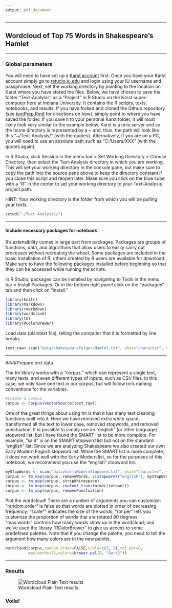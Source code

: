 ```yaml
---
output: pdf_document
---
```

***
## Wordcloud of Top 75 Words in Shakespeare's Hamlet

***
### Global parameters 

You will need to have set up a [Karst account](https://kb.iu.edu/d/bezu#account) first. Once you have your Karst account simply go to [rstudio.iu.edu](https://rstudio.iu.edu/auth-sign-in) and login using your IU username and passphrase.  Next, set the working directory by pointing to the location on Karst where you have stored the files. Below, we have chosen to save the folder "Text-Analysis" as a "Project" in R Studio on the Karst super-computer here at Indiana University. It contains the R scripts, texts, notebooks, and results. If you have forked and cloned the Github repository (see [textPrep.Rmd](textPrep.Rmd) for directions on how), simply point to where you have saved the folder. If you save it to your personal Karst folder, it will most likely look very similar to the example below. Karst is a unix server and so the home directory is represented by a ~ and, thus, the path will look like this "~/Text-Analysis/" (with the quotes). Alternatively, if you are on a PC, you will need to use an absolute path such as "C:/Users/XXX" (with the quotes again).

In R Studio, click Session in the menu bar > Set Working Directory > Choose Directory, then select the Text-Analysis directory in which you are working. This will set your working directory in the console pane, but make sure to copy the path into the source pane above to keep the directory constant if you close this script and reopen later. Make sure you click on the blue cube with a "R" in the center to set your working directory to your Text-Analysis project path.

HINT: Your working directory is the folder from which you will be pulling your texts.

```r
setwd("~/Text-Analysis/")
```

***
#### Include necessary packages for notebook 

R's extensibility comes in large part from packages. Packages are groups of functions, data, and algorithms that allow users to easily carry out processes without recreating the wheel. Some packages are included in the basic installation of R, others created by R users are available for download. Make sure to have the following packages installed before beginning so that they can be accessed while running the scripts.

In R Studio, packages can be installed by navigating to Tools in the menu bar > Install Packages. Or in the bottom right panel click on the "packages" tab and then click on "install."


```r
library(knitr)
library(markdown)
library(rmarkdown)
library(wordcloud)
library(tm)
library(RColorBrewer)
```

Load data (plaintext file), telling the computer that it is formatted by line breaks  

```r
text_raw<-scan("data/shakespeareFolger/Hamlet.txt", what="character", sep="\n")
```

***
####Prepare text data

The tm library works with a "corpus," which can represent a single text, many texts, and even different types of inputs, such as CSV files. In this case, we only have one text in our corpus, but will follow tm's naming conventions for the variables.

```r
#Create a corpus 
corpus <- Corpus(VectorSource(text_raw))
```

One of the great things about using tm is that it has many text cleaning functions built into it. Here we have removed extra white space, transformed all the text to lower case, removed stopwords, and removed punctuation. It is possible to simply use an "english" (or other language) stopword list, but I have found the SMART list to be more complete. For example, "said" is on the SMART stopword list but not on the standard "english" list. Since we are analyzing Shakespeare we also created our own Early Modern English stopword list. While the SMART list is more complete, it does not work well with the Early Modern list, so for the purposes of this notebook, we recommend you use the "english" stopword list. 

```r
myStopWords <- scan("data/earlyModernStopword.txt", what="character", sep="\n")
corpus <- tm_map(corpus, removeWords, c(stopwords("english"), myStopWords))
corpus <- tm_map(corpus, stripWhitespace)
corpus <- tm_map(corpus, content_transformer(tolower))
corpus <- tm_map(corpus, removePunctuation)
```

Plot the wordcloud! There are a number of arguments you can customize: "random.order" is false so that words are plotted in order of decreasing frequency; "scale"" indicates the size of the words; "rot.per" lets you customize the proportion of words that are rotated 90 degrees; "max.words" controls how many words show up in the wordcloud; and we've used the library "RColorBrewer" to give us access to some predefined palettes. Note that if you change the palette, you need to tell the argument how many colors are in the new palette. 

```r
wordcloud(corpus,random.order=FALSE,scale=c(3,.1),rot.per=0,
          max.words=75,colors=brewer.pal(8, "Dark2"))
```

***
### Results

![Wordcloud Plain Text results](./result-imgs/wordcloudPlainText.png)

### Voila!
